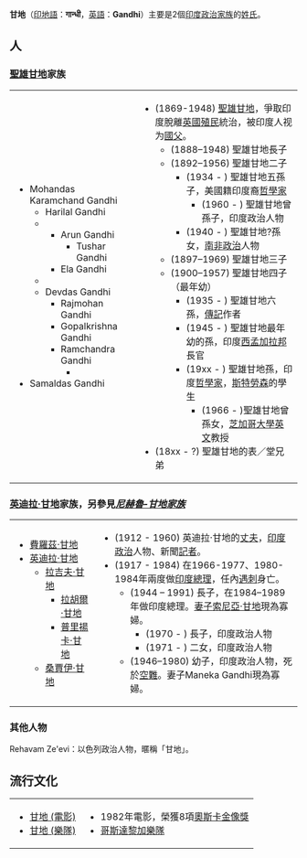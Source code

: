 '''甘地'''（[[印地語|印地語]]：'''गान्धी'''，[[英語|英語]]：'''Gandhi'''）主要是2個[[印度政治|印度政治]][[家族|家族]]的[[姓氏|姓氏]]。

==人==
===[[聖雄甘地|聖雄甘地]]家族===
{|
|-
|
*Mohandas Karamchand Gandhi
**Harilal Gandhi
**{{link-en|馬尼拉勒·甘地|Manilal Gandhi}}
***Arun Gandhi
****Tushar Gandhi
***Ela Gandhi
**{{link-en|拉姆達斯·甘地|Ramdas Gandhi}}
**Devdas Gandhi
***Rajmohan Gandhi
***Gopalkrishna Gandhi
***Ramchandra Gandhi
****{{link-en|利拉·甘地|Leela Gandhi}}
*Samaldas Gandhi
|
*(1869-1948) [[聖雄甘地|聖雄甘地]]，爭取印度脫離[[英國|英國]][[殖民|殖民]]統治，被印度人视为[[國父|國父]]。
**(1888–1948) 聖雄甘地長子
**(1892–1956) 聖雄甘地二子
***(1934 - ) 聖雄甘地五孫子，美國籍印度裔[[哲學家|哲學家]]
****(1960 - ) 聖雄甘地曾孫子，印度政治人物
***(1940 - ) 聖雄甘地?孫女，[[南非|南非]][[政治|政治]]人物
**(1897–1969) 聖雄甘地三子
**(1900–1957) 聖雄甘地四子（最年幼）
***(1935 - ) 聖雄甘地六孫，[[傳記|傳記]]作者
***(1945 - ) 聖雄甘地最年幼的孫，印度[[西孟加拉邦|西孟加拉邦]]長官
***(19xx - ) 聖雄甘地孫，印度[[哲學家|哲學家]]，[[斯特勞森|斯特勞森]]的學生
****(1966 - )聖雄甘地曾孫女，[[芝加哥大學|芝加哥大學]][[英文|英文]]教授
*(18xx - ?) 聖雄甘地的表／堂兄弟
|}

===[[英迪拉·甘地|英迪拉·甘地]]家族，另參見''[[尼赫魯-甘地家族|尼赫魯-甘地家族]]''===
{|
|-
|
*[[費羅茲·甘地|費羅茲·甘地]]
*[[英迪拉·甘地|英迪拉·甘地]]
**[[拉吉夫·甘地|拉吉夫·甘地]]
***[[拉胡爾·甘地|拉胡爾·甘地]]
***[[普里揚卡·甘地|普里揚卡·甘地]]
**[[桑賈伊·甘地|桑賈伊·甘地]]
|
*(1912 - 1960) 英迪拉·甘地的[[丈夫|丈夫]]，[[印度政治|印度政治]]人物、新聞[[記者|記者]]。
*(1917 - 1984) 在1966-1977、1980-1984年兩度做[[印度總理|印度總理]]，任內[[刺殺|遇刺]]身亡。
**(1944 – 1991) 長子，在1984–1989年做印度總理。[[妻子|妻子]][[索尼亞·甘地|索尼亞·甘地]]現為寡婦。
***(1970 - ) 長子，印度政治人物
***(1971 - ) 二女，印度政治人物
**(1946–1980) 幼子，印度政治人物，死於[[空難|空難]]。妻子Maneka Gandhi現為寡婦。
|}

===其他人物===
Rehavam Ze'evi：以色列政治人物，暱稱「甘地」。

==流行文化==
{|
|-
|
*[[甘地_(電影)|甘地 (電影)]]
*[[甘地_(樂隊)|甘地 (樂隊)]]
|
*1982年電影，榮獲8項[[奧斯卡金像獎|奧斯卡金像獎]]
*[[哥斯達黎加|哥斯達黎加]][[樂隊|樂隊]]
|}

{{disambig|K|Cat=二字译名消歧义}}